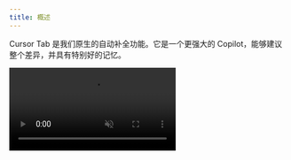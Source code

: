 ---
title: 概述
---

Cursor Tab 是我们原生的自动补全功能。它是一个更强大的 Copilot，能够建议整个差异，并具有特别好的记忆。

<Frame>
  <video src="/images/cpp/cpp-full-video.mp4" autoPlay loop muted playsInline />
</Frame>

由自定义模型驱动，Cursor Tab 可以：

- 在光标周围建议编辑，而不仅仅是插入额外的代码。
- 同时修改多行。
- 根据您最近的更改和 linter 错误提出建议。

免费用户可以免费获得 2000 个建议。专业和商业计划可以获得无限建议。

### 用户界面

当 Cursor 仅添加额外文本时，补全将以灰色文本显示。如果建议修改现有代码，它将作为差异弹出窗口出现在您当前行的右侧。

<Frame className="flex items-stretch justify-center">
  <img
    src="/images/cpp/ghost-text-example.png"
    className="h-full object-cover"
  />
  <img
    src="/images/cpp/preview-box-example.png"
    className="h-full object-cover"
  />
</Frame>

您可以通过按 `Tab` 接受建议，或通过按 `Esc` 拒绝它。要逐字部分接受建议，请按 `Ctrl/⌘ →`。要拒绝建议，只需继续输入，或使用 `Escape` 取消/隐藏建议。

每次按键或光标移动时，Cursor 将尝试根据您最近的更改提出建议。然而，Cursor 并不总是会显示建议；有时模型预测没有需要更改的内容。

Cursor 可以对您当前行上方一行到下方两行进行更改。

### 切换

要打开或关闭此功能，请将鼠标悬停在应用程序右下角状态栏上的 "Cursor Tab" 图标上。
